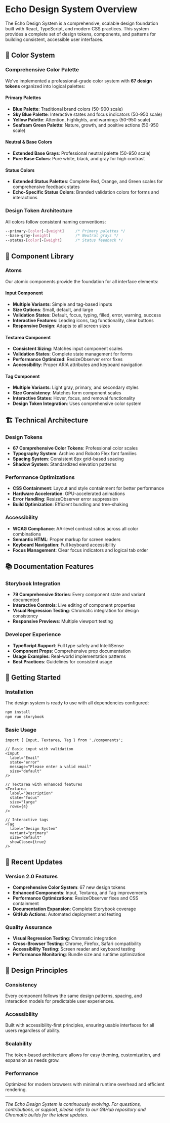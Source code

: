 
<Meta title="Design System/Overview" />

# Echo Design System Overview

The Echo Design System is a comprehensive, scalable design foundation built with React, TypeScript, and modern CSS practices. This system provides a complete set of design tokens, components, and patterns for building consistent, accessible user interfaces.

## 🎨 Color System

### Comprehensive Color Palette
We've implemented a professional-grade color system with **67 design tokens** organized into logical palettes:

#### Primary Palettes
- **Blue Palette**: Traditional brand colors (50-900 scale)
- **Sky Blue Palette**: Interactive states and focus indicators (50-950 scale)
- **Yellow Palette**: Attention, highlights, and warnings (50-950 scale)
- **Seafoam Green Palette**: Nature, growth, and positive actions (50-950 scale)

#### Neutral & Base Colors
- **Extended Base Grays**: Professional neutral palette (50-950 scale)
- **Pure Base Colors**: Pure white, black, and gray for high contrast

#### Status Colors
- **Extended Status Palettes**: Complete Red, Orange, and Green scales for comprehensive feedback states
- **Echo-Specific Status Colors**: Branded validation colors for forms and interactions

### Design Token Architecture
All colors follow consistent naming conventions:
```css
--primary-[color]-[weight]     /* Primary palettes */
--base-gray-[weight]           /* Neutral grays */
--status-[color]-[weight]      /* Status feedback */
```

## 🧩 Component Library

### Atoms
Our atomic components provide the foundation for all interface elements:

#### Input Component
- **Multiple Variants**: Simple and tag-based inputs
- **Size Options**: Small, default, and large
- **Validation States**: Default, focus, typing, filled, error, warning, success
- **Interactive Features**: Leading icons, tag functionality, clear buttons
- **Responsive Design**: Adapts to all screen sizes

#### Textarea Component
- **Consistent Sizing**: Matches input component scales
- **Validation States**: Complete state management for forms
- **Performance Optimized**: ResizeObserver error fixes
- **Accessibility**: Proper ARIA attributes and keyboard navigation

#### Tag Component
- **Multiple Variants**: Light gray, primary, and secondary styles
- **Size Consistency**: Matches form component scales
- **Interactive States**: Hover, focus, and removal functionality
- **Design Token Integration**: Uses comprehensive color system

## 🏗️ Technical Architecture

### Design Tokens
- **67 Comprehensive Color Tokens**: Professional color scales
- **Typography System**: Archivo and Roboto Flex font families
- **Spacing System**: Consistent 8px grid-based spacing
- **Shadow System**: Standardized elevation patterns

### Performance Optimizations
- **CSS Containment**: Layout and style containment for better performance
- **Hardware Acceleration**: GPU-accelerated animations
- **Error Handling**: ResizeObserver error suppression
- **Build Optimization**: Efficient bundling and tree-shaking

### Accessibility
- **WCAG Compliance**: AA-level contrast ratios across all color combinations
- **Semantic HTML**: Proper markup for screen readers
- **Keyboard Navigation**: Full keyboard accessibility
- **Focus Management**: Clear focus indicators and logical tab order

## 📚 Documentation Features

### Storybook Integration
- **79 Comprehensive Stories**: Every component state and variant documented
- **Interactive Controls**: Live editing of component properties
- **Visual Regression Testing**: Chromatic integration for design consistency
- **Responsive Previews**: Multiple viewport testing

### Developer Experience
- **TypeScript Support**: Full type safety and IntelliSense
- **Component Props**: Comprehensive prop documentation
- **Usage Examples**: Real-world implementation patterns
- **Best Practices**: Guidelines for consistent usage

## 🚀 Getting Started

### Installation
The design system is ready to use with all dependencies configured:
```bash
npm install
npm run storybook
```

### Basic Usage
```tsx
import { Input, Textarea, Tag } from './components';

// Basic input with validation
<Input 
  label="Email"
  state="error"
  message="Please enter a valid email"
  size="default"
/>

// Textarea with enhanced features
<Textarea
  label="Description"
  state="focus"
  size="large"
  rows={4}
/>

// Interactive tags
<Tag
  label="Design System"
  variant="primary"
  size="default"
  showClose={true}
/>
```

## 🔄 Recent Updates

### Version 2.0 Features
- **Comprehensive Color System**: 67 new design tokens
- **Enhanced Components**: Input, Textarea, and Tag improvements
- **Performance Optimizations**: ResizeObserver fixes and CSS containment
- **Documentation Expansion**: Complete Storybook coverage
- **GitHub Actions**: Automated deployment and testing

### Quality Assurance
- **Visual Regression Testing**: Chromatic integration
- **Cross-Browser Testing**: Chrome, Firefox, Safari compatibility
- **Accessibility Testing**: Screen reader and keyboard testing
- **Performance Monitoring**: Bundle size and runtime optimization

## 🎯 Design Principles

### Consistency
Every component follows the same design patterns, spacing, and interaction models for predictable user experiences.

### Accessibility
Built with accessibility-first principles, ensuring usable interfaces for all users regardless of ability.

### Scalability
The token-based architecture allows for easy theming, customization, and expansion as needs grow.

### Performance
Optimized for modern browsers with minimal runtime overhead and efficient rendering.

---

*The Echo Design System is continuously evolving. For questions, contributions, or support, please refer to our GitHub repository and Chromatic builds for the latest updates.*
